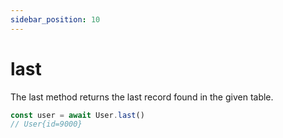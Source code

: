 ```yaml
---
sidebar_position: 10
---
```


# last

The last method returns the last record found in the given table.

```ts
const user = await User.last()
// User{id=9000}
```
